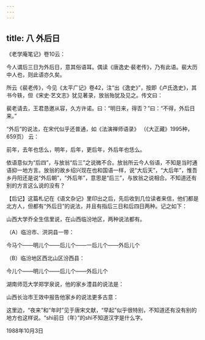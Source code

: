 ```yaml
---
---
---
```

title: 八 外后日
---






《老学庵笔记》卷10云：

今人谓后三日为外后日，意其俗语耳。偶读《唐逸史·裴老传》，乃有此语。裴大历中人也，则此语亦久矣。

所云《裴老传》，今见《太平广记》卷42，注“出《逸史》”，按即《卢氏逸史》，其书今轶，但《宋史·艺文志》犹见著录，放翁殆犹及见之。传文曰：

裴老请去，王君恳邀从容，久方许诺。曰：“明日来，得否？”曰：“不得，外后日来。”

“外后”的说法，在宋代似乎还普通，如《法演禅师语录》 （《大正藏》1995种，659页） 云：

前年，去年也恁么，明年，后年，更后年，外后年也恁么。

依语意似为“后四”，与放翁“后三”之说微不合。放翁所云今人俗语，不知是当时通语抑一地方言。放翁的故乡绍兴现在也和国语一样，说“大后天”，“大后年”，惟吾乡丹阳还是说“外后朝”，“外后年”，意思是“后三”，与放翁之说相合。不知道还有别的方言这么说的没有？

【后记】这篇札记在《语文杂记》里印出之后，先后收到几位读者来信，他们都是北方人，但都有“外后日”的说法，并且有指后三日和后四日两种。记之如下：

山西大学乔全生信里说，在山西临汾地区，两种说法都有。

（A）临汾市、洪洞县一带：

今马个——明儿个——后儿个——一后儿个——外后儿个

（B）临汾地区西北山区汾西县：

今儿个——明儿个——后儿个——外后儿个

湖南师范大学郑学泉说，他的家乡澧县的说法是：



山西长治市王效中报告他家乡的说法更多古意：



这里边，“夜来”和“年时”见于唐宋文献，“早起”似乎很特别，不知道还有没有别的地方也这样说。“shì前日（年）”的shì不知道汉字是什么字。

1988年10月3日